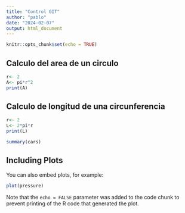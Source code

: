 ```yaml
---
title: "Control GIT"
author: "pablo"
date: "2024-02-07"
output: html_document
---
```


```r
knitr::opts_chunk$set(echo = TRUE)
```

## Calculo del area de un circulo
```r
r<- 2
A<- pi*r^2
print(A)
```
## Calculo de longitud de una circunferencia
```r
r<- 2
L<- 2*pi*r
print(L)
```
```r
summary(cars)
```

## Including Plots

You can also embed plots, for example:

```r
plot(pressure)
```

Note that the `echo = FALSE` parameter was added to the code chunk to prevent printing of the R code that generated the plot.
